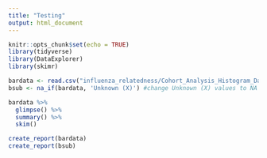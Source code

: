 ```yaml
---
title: "Testing"
output: html_document
---
```


```r
knitr::opts_chunk$set(echo = TRUE)
library(tidyverse)
library(DataExplorer)
library(skimr)

bardata <- read.csv("influenza_relatedness/Cohort_Analysis_Histogram_Data.csv", header = TRUE)
bsub <- na_if(bardata, 'Unknown (X)') #change Unknown (X) values to NA


```



```r

bardata %>% 
  glimpse() %>% 
  summary() %>% 
  skim()

create_report(bardata)
create_report(bsub)

```
